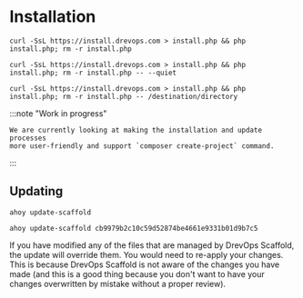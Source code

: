 # Installation

```shell title="Install using interactive prompt"
curl -SsL https://install.drevops.com > install.php && php install.php; rm -r install.php
```

[//]: # (@TODO Add recording of the installation process)

```shell title="Quiet installation"
curl -SsL https://install.drevops.com > install.php && php install.php; rm -r install.php -- --quiet
```

```shell title="Installation into a specific directory"
curl -SsL https://install.drevops.com > install.php && php install.php; rm -r install.php -- /destination/directory
```

:::note "Work in progress"

    We are currently looking at making the installation and update processes
    more user-friendly and support `composer create-project` command.

:::

## Updating

```shell title="Update to the latest version"
ahoy update-scaffold
```

```shell title="Update to the specific commit"
ahoy update-scaffold cb9979b2c10c59d52874be4661e9331b01d9b7c5
```

If you have modified any of the files that are managed by DrevOps Scaffold,
the update will override them. You would need to re-apply your changes.
This is because DrevOps Scaffold is not aware of the changes you have made
(and this is a good thing because you don't want to have your changes
overwritten by mistake without a proper review).
